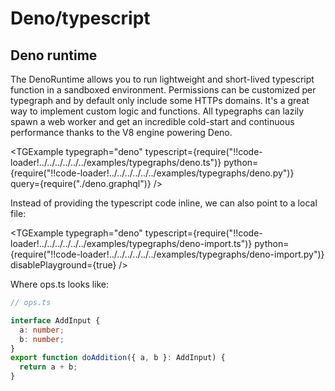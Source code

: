 # Deno/typescript


## Deno runtime

The DenoRuntime allows you to run lightweight and short-lived typescript function in a sandboxed environment. Permissions can be customized per typegraph and by default only include some HTTPs domains. It's a great way to implement custom logic and functions. All typegraphs can lazily spawn a web worker and get an incredible cold-start and continuous performance thanks to the V8 engine powering Deno.

<TGExample
  typegraph="deno"
  typescript={require("!!code-loader!../../../../../../examples/typegraphs/deno.ts")}
  python={require("!!code-loader!../../../../../../examples/typegraphs/deno.py")}
  query={require("./deno.graphql")}
/>

Instead of providing the typescript code inline, we can also point to a local file:

<TGExample
  typegraph="deno"
  typescript={require("!!code-loader!../../../../../../examples/typegraphs/deno-import.ts")}
  python={require("!!code-loader!../../../../../../examples/typegraphs/deno-import.py")}
  disablePlayground={true}
/>

Where ops.ts looks like:

```typescript
// ops.ts

interface AddInput {
  a: number;
  b: number;
}
export function doAddition({ a, b }: AddInput) {
  return a + b;
}
```
